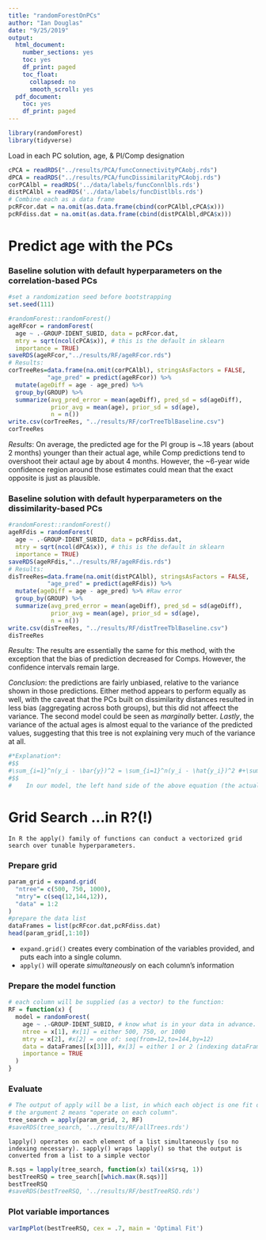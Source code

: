 ```yaml
---
title: "randomForestOnPCs"
author: "Ian Douglas"
date: "9/25/2019"
output:
  html_document:
    number_sections: yes
    toc: yes
    df_print: paged
    toc_float:
      collapsed: no
      smooth_scroll: yes
  pdf_document:
    toc: yes
    df_print: paged
---
```

```r
library(randomForest)
library(tidyverse)
```

Load in each PC solution, age, & PI/Comp designation
```r
cPCA = readRDS("../results/PCA/funcConnectivityPCAobj.rds")
dPCA = readRDS("../results/PCA/funcDissimilarityPCAobj.rds")
corPCAlbl = readRDS('../data/labels/funcConnlbls.rds')
distPCAlbl = readRDS('../data/labels/funcDistlbls.rds')
# Combine each as a data frame
pcRFcor.dat = na.omit(as.data.frame(cbind(corPCAlbl,cPCA$x)))
pcRFdiss.dat = na.omit(as.data.frame(cbind(distPCAlbl,dPCA$x)))
```

# Predict age with the PCs
### Baseline solution with default hyperparameters on the correlation-based PCs
```r
#set a randomization seed before bootstrapping
set.seed(111)
```

```r
#randomForest::randomForest()
ageRFcor = randomForest(
  age ~ .-GROUP-IDENT_SUBID, data = pcRFcor.dat,
  mtry = sqrt(ncol(cPCA$x)), # this is the default in sklearn
  importance = TRUE)
saveRDS(ageRFcor,"../results/RF/ageRFcor.rds")
# Results:
corTreeRes=data.frame(na.omit(corPCAlbl), stringsAsFactors = FALSE, 
           "age_pred" = predict(ageRFcor)) %>%
  mutate(ageDiff = age - age_pred) %>%
  group_by(GROUP) %>%
  summarize(avg_pred_error = mean(ageDiff), pred_sd = sd(ageDiff),
            prior_avg = mean(age), prior_sd = sd(age),
            n = n())
write.csv(corTreeRes, "../results/RF/corTreeTblBaseline.csv")
corTreeRes
```

*Results*: On average, the predicted age for the PI group is ~.18 years (about 2 months) younger than their actual age, while Comp predictions tend to overshoot their actaul age by about 4 months. However, the ~6-year wide confidence region around those estimates could mean that the exact opposite is just as plausible.

### Baseline solution with default hyperparameters on the dissimilarity-based PCs
```r
#randomForest::randomForest()
ageRFdis = randomForest(
  age ~ .-GROUP-IDENT_SUBID, data = pcRFdiss.dat,
  mtry = sqrt(ncol(dPCA$x)), # this is the default in sklearn
  importance = TRUE)
saveRDS(ageRFdis,"../results/RF/ageRFdis.rds")
# Results:
disTreeRes=data.frame(na.omit(distPCAlbl), stringsAsFactors = FALSE, 
           "age_pred" = predict(ageRFdis)) %>%
  mutate(ageDiff = age - age_pred) %>% #Raw error
  group_by(GROUP) %>%
  summarize(avg_pred_error = mean(ageDiff), pred_sd = sd(ageDiff),
            prior_avg = mean(age), prior_sd = sd(age),
            n = n())
write.csv(disTreeRes, "../results/RF/distTreeTblBaseline.csv")
disTreeRes
```

*Results*: The results are essentially the same for this method, with the exception that the bias of prediction decreased for Comps. However, the confidence intervals remain large.

*Conclusion*: the predictions are fairly unbiased, relative to the variance shown in those predictions. Either method appears to perform equally as well, with the caveat that the PCs built on dissimilarity distances resulted in less bias (aggregating across both groups), but this did not affeect the variance. The second model could be seen as *marginally* better. *Lastly*, the variance of the actual ages is almost equal to the variance of the predicted values, suggesting that this tree is not explaining very much of the variance at all. 

```r
#*Explanation*:
#$$
#\sum_{i=1}^n(y_i - \bar{y})^2 = \sum_{i=1}^n(y_i - \hat{y_i})^2 #+\sum_{i=1}^n(\hat{y_i} - \bar{y})^2 
#$$
#    In our model, the left hand side of the above equation (the actual #variance of observed age) is about equal to the first summand on the right #side, whereas the variance explained by the model will be quantified by #the second summand. 
```

# Grid Search ...in R?(!)
    In R the apply() family of functions can conduct a vectorized grid search over tunable hyperparameters.

### Prepare grid
```r
param_grid = expand.grid(
  "ntree"= c(500, 750, 1000),
  "mtry"= c(seq(12,144,12)),
  "data" = 1:2
)
#prepare the data list
dataFrames = list(pcRFcor.dat,pcRFdiss.dat)
head(param_grid[,1:10])        
```

* `expand.grid()` creates every combination of the variables provided, and puts each into a single column.
* `apply()` will operate *simultaneously* on each column's information

### Prepare the model function
```r
# each column will be supplied (as a vector) to the function:
RF = function(x) {
  model = randomForest(
    age ~ .-GROUP-IDENT_SUBID, # know what is in your data in advance.
    ntree = x[1], #x[1] = either 500, 750, or 1000
    mtry = x[2], #x[2] = one of: seq(from=12,to=144,by=12)
    data = dataFrames[[x[3]]], #x[3] = either 1 or 2 (indexing dataFrames)
    importance = TRUE
  )
}
```

### Evaluate
```r
# The output of apply will be a list, in which each object is one fit of RF
# the argument 2 means "operate on each column".
tree_search = apply(param_grid, 2, RF)
#saveRDS(tree_search, '../results/RF/allTrees.rds')
```

    lapply() operates on each element of a list simultaneously (so no indexing necessary). sapply() wraps lapply() so that the output is converted from a list to a simple vector
```r
R.sqs = lapply(tree_search, function(x) tail(x$rsq, 1))
bestTreeRSQ = tree_search[[which.max(R.sqs)]]
bestTreeRSQ
#saveRDS(bestTreeRSQ, '../results/RF/bestTreeRSQ.rds')
```
    
### Plot variable importances
```r
varImpPlot(bestTreeRSQ, cex = .7, main = 'Optimal Fit')
```



